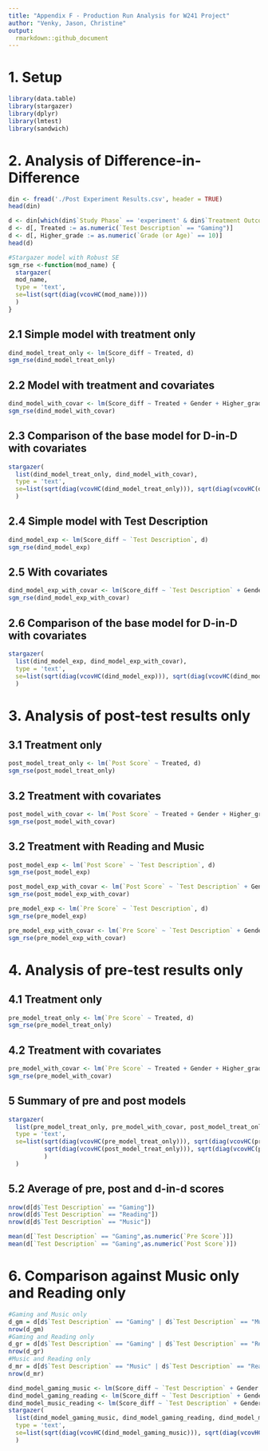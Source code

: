 ```yaml
---
title: "Appendix F - Production Run Analysis for W241 Project"
author: "Venky, Jason, Christine"
output:
  rmarkdown::github_document
---
```


# 1. Setup 

```r
library(data.table)
library(stargazer)
library(dplyr)
library(lmtest)
library(sandwich)
```


# 2. Analysis of Difference-in-Difference 
```r
din <- fread('./Post Experiment Results.csv', header = TRUE)
head(din)
```

```r
d <- din[which(din$`Study Phase` == 'experiment' & din$`Treatment Outcome (Participated = 1, DNP = 0)` == 1 & din$Score_diff != 'NA' & din$Location == 'Vijayawada, India')]
d <- d[, Treated := as.numeric(`Test Description` == "Gaming")]
d <- d[, Higher_grade := as.numeric(`Grade (or Age)` == 10)]
head(d)
```

```r
#Stargazer model with Robust SE
sgm_rse <-function(mod_name) {
  stargazer(
  mod_name, 
  type = 'text',
  se=list(sqrt(diag(vcovHC(mod_name))))
  )
} 
```

## 2.1 Simple model with treatment only
```r
dind_model_treat_only <- lm(Score_diff ~ Treated, d)
sgm_rse(dind_model_treat_only)
```

## 2.2 Model with treatment and covariates

```r
dind_model_with_covar <- lm(Score_diff ~ Treated + Gender + Higher_grade + `Time of Day Cat`, d)
sgm_rse(dind_model_with_covar)
```

## 2.3 Comparison of the base model for D-in-D with covariates

```r
stargazer(
  list(dind_model_treat_only, dind_model_with_covar),
  type = 'text',
  se=list(sqrt(diag(vcovHC(dind_model_treat_only))), sqrt(diag(vcovHC(dind_model_with_covar))))
  )
```

## 2.4 Simple model with Test Description
```r
dind_model_exp <- lm(Score_diff ~ `Test Description`, d)
sgm_rse(dind_model_exp)
```

## 2.5 With covariates
```r
dind_model_exp_with_covar <- lm(Score_diff ~ `Test Description` + Gender + Higher_grade + `Time of Day Cat` , d)
sgm_rse(dind_model_exp_with_covar)
```

## 2.6 Comparison of the base model for D-in-D with covariates

```r
stargazer(
  list(dind_model_exp, dind_model_exp_with_covar),
  type = 'text',
  se=list(sqrt(diag(vcovHC(dind_model_exp))), sqrt(diag(vcovHC(dind_model_exp_with_covar))))
  )
```


# 3. Analysis of post-test results only

## 3.1 Treatment only

```r
post_model_treat_only <- lm(`Post Score` ~ Treated, d)
sgm_rse(post_model_treat_only)
```

## 3.2 Treatment with covariates

```r
post_model_with_covar <- lm(`Post Score` ~ Treated + Gender + Higher_grade + `Time of Day Cat`, d)
sgm_rse(post_model_with_covar)
```


## 3.2 Treatment with Reading and Music

```r
post_model_exp <- lm(`Post Score` ~ `Test Description`, d)
sgm_rse(post_model_exp)
```

```r
post_model_exp_with_covar <- lm(`Post Score` ~ `Test Description` + Gender + Higher_grade + `Time of Day Cat`, d)
sgm_rse(post_model_exp_with_covar)
```


```r
pre_model_exp <- lm(`Pre Score` ~ `Test Description`, d)
sgm_rse(pre_model_exp)
```


```r
pre_model_exp_with_covar <- lm(`Pre Score` ~ `Test Description` + Gender + Higher_grade + `Time of Day Cat`, d)
sgm_rse(pre_model_exp_with_covar)
```

# 4. Analysis of pre-test results only

## 4.1 Treatment only

```r
pre_model_treat_only <- lm(`Pre Score` ~ Treated, d)
sgm_rse(pre_model_treat_only)
```

## 4.2 Treatment with covariates

```r
pre_model_with_covar <- lm(`Pre Score` ~ Treated + Gender + Higher_grade + `Time of Day Cat`, d)
sgm_rse(pre_model_with_covar)
```

## 5 Summary of pre and post models
```r
stargazer(
  list(pre_model_treat_only, pre_model_with_covar, post_model_treat_only, post_model_with_covar),
  type = 'text',
  se=list(sqrt(diag(vcovHC(pre_model_treat_only))), sqrt(diag(vcovHC(pre_model_with_covar))),
          sqrt(diag(vcovHC(post_model_treat_only))), sqrt(diag(vcovHC(post_model_with_covar)))
          )
  )
```

## 5.2 Average of pre, post and d-in-d scores

```r
nrow(d[d$`Test Description` == "Gaming"])
nrow(d[d$`Test Description` == "Reading"])
nrow(d[d$`Test Description` == "Music"])
```

```r
mean(d[`Test Description` == "Gaming",as.numeric(`Pre Score`)])
mean(d[`Test Description` == "Gaming",as.numeric(`Post Score`)])
```

# 6. Comparison against Music only and Reading only

```r
#Gaming and Music only
d_gm = d[d$`Test Description` == "Gaming" | d$`Test Description` == "Music"]
nrow(d_gm)
#Gaming and Reading only
d_gr = d[d$`Test Description` == "Gaming" | d$`Test Description` == "Reading"]
nrow(d_gr)
#Music and Reading only
d_mr = d[d$`Test Description` == "Music" | d$`Test Description` == "Reading"]
nrow(d_mr)
```

```r
dind_model_gaming_music <- lm(Score_diff ~ `Test Description` + Gender + Higher_grade + `Time of Day Cat` , d_gm)
dind_model_gaming_reading <- lm(Score_diff ~ `Test Description` + Gender + Higher_grade + `Time of Day Cat` , d_gr)
dind_model_music_reading <- lm(Score_diff ~ `Test Description` + Gender + Higher_grade + `Time of Day Cat` , d_mr)
stargazer(
  list(dind_model_gaming_music, dind_model_gaming_reading, dind_model_music_reading),
  type = 'text',
  se=list(sqrt(diag(vcovHC(dind_model_gaming_music))), sqrt(diag(vcovHC(dind_model_gaming_reading))), sqrt(diag(vcovHC(dind_model_music_reading))))
  )
```